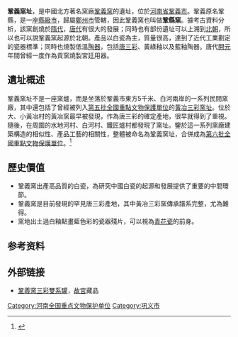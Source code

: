 {{文物保护单位
| 级别 = 全国
| 图片 = 
| 名称 = 巩义窑址（扩）
| 编号 = VI-并12
| 分类 = 古遗址
| 时代 = 唐
| 所在 = [[河南省|河南省]][[巩义市|巩义市]]
| 登录 = 2006年
| Cat = 河南全国重点文物保护单位
}}
'''鞏義窯址'''，是中國北方著名窯廠[[鞏義窯|鞏義窯]]的遺址，位於[[河南省|河南省]][[鞏義市|鞏義市]]。鞏義原名鞏縣，是一座[[縣級市|縣級市]]，歸屬[[鄭州市|鄭州市]]管轄，因此鞏義窯也叫做'''鞏縣窯'''。據考古資料分析，該窯創燒於[[隋代|隋代]]，[[唐代|唐代]]有很大的發展；同時也有部份遺址可以上溯到[[北朝|北朝]]，所以也可以說鞏義窯起源於北朝。產品以白瓷為主，質量很高，達到了近代工業劃定的瓷器標準；同時也燒製低溫[[陶器|陶器]]，包括[[唐三彩|唐三彩]]、黃綠釉以及藍釉陶器。唐代[[開元|開元]]年間曾經一度作為貢窯燒製宮廷用器。

== 遺址概述 ==
鞏義窯址不是一座窯爐，而是坐落於鞏義市東方5千米、白河兩岸的一系列民間窯廠，其中還包括了曾經被列入[[第五批全國重點文物保護單位|第五批全國重點文物保護單位]]的[[黃冶三彩窯址|黃冶三彩窯址]]。位於大、小黃冶村的黃冶窯最早被發現，作為唐三彩的確定產地，很早就得到了重視。隨後，在周圍的水地河村、白河村、鐵匠爐村都發現了窯址。鑒於這一系列窯廠建築構造的相似性、產品工藝的相關性，整體被命名為鞏義窯址，合併成為[[第六批全國重點文物保護單位|第六批全國重點文物保護單位]]。<ref>{{cite web |url=http://www.cchfound.cn/doc/2721.html#section |language= |title=巩义窑址（扩） |publisher=华夏文化遗产网 |date= |accessdate=2013年6月5日 |archive-url=https://web.archive.org/web/20130630171713/http://www.cchfound.cn/doc/2721.html#section |archive-date=2013-06-30 |dead-url=yes }}</ref>


== 歷史價值 ==
* 鞏義窯出產高品質的白瓷，為研究中國白瓷的起源和發展提供了重要的中間環節。
* 鞏義窯是目前發現的罕見唐三彩產地，其中黃冶三彩窯傳承譜系完整，尤為難得。
* 窯地出土過白釉點畫藍色彩的瓷器殘片，可以視為[[青花瓷|青花瓷]]的前身。

== 参考资料 ==
{{reflist}}

== 外部链接 ==
*[https://web.archive.org/web/20160306101123/http://www.dpm.org.cn/shtml/117/@/7902.html 鞏義窯三彩雙系罐]，[[故宮|故宮]]藏品

{{河南全国重点文物保护单位}}
[[Category:河南全国重点文物保护单位|Category:河南全国重点文物保护单位]]
[[Category:巩义市|Category:巩义市]]